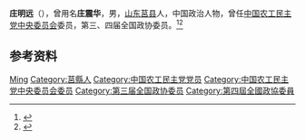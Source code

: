 '''庄明远'''（{{bd|1901年||1966年|}}），曾用名'''庄震华'''，男，[[山东|山东]][[莒县|莒县]]人，中国政治人物，曾任[[中国农工民主党中央委员会|中国农工民主党中央委员会]]委员，第三、四届全国政协委员。<ref>{{Cite book|title=历届全国政协委员人名辞典|author=|publisher=中国国际广播出版社|year=1996|isbn=9787507813746|location=北京|pages=286}}</ref><ref>{{Cite book|title=中华人民共和国职官志|author=何虎生, 李耀东, 向常福主编|publisher=中国社会出版社|year=2003|isbn=9787800883934|location=北京|pages=}}</ref>

== 参考资料 ==
{{reflist}}

{{中国人物小作品}}
{{Navboxes 
| title  = 庄明远在[[中国农工民主党|中国农工民主党]]的职务
| list1  =
{{中华民族解放行动委员会中央临时执行委员会}}
{{中国农工民主党第五届中央执行委员会}}
}}

{{Authority control}}
{{DEFAULTSORT:Zhuang庄}}
[[Category:庄姓|Ming]]
[[Category:莒縣人|Category:莒縣人]]
[[Category:中国农工民主党党员|Category:中国农工民主党党员]]
[[Category:中国农工民主党中央委员会委员|Category:中国农工民主党中央委员会委员]]
[[Category:第三届全国政协委员|Category:第三届全国政协委员]]
[[Category:第四屆全國政協委員|Category:第四屆全國政協委員]]